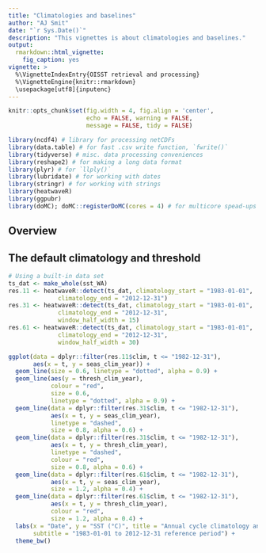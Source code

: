 ```yaml
---
title: "Climatologies and baselines"
author: "AJ Smit"
date: "`r Sys.Date()`"
description: "This vignettes is about climatologies and baselines."
output: 
  rmarkdown::html_vignette:
    fig_caption: yes
vignette: >
  %\VignetteIndexEntry{OISST retrieval and processing}
  %\VignetteEngine{knitr::rmarkdown}
  \usepackage[utf8]{inputenc}
---
```


```r
knitr::opts_chunk$set(fig.width = 4, fig.align = 'center',
                      echo = FALSE, warning = FALSE, 
                      message = FALSE, tidy = FALSE)
```

```r
library(ncdf4) # library for processing netCDFs
library(data.table) # for fast .csv write function, `fwrite()`
library(tidyverse) # misc. data processing conveniences
library(reshape2) # for making a long data format
library(plyr) # for `llply()`
library(lubridate) # for working with dates
library(stringr) # for working with strings
library(heatwaveR)
library(ggpubr)
library(doMC); doMC::registerDoMC(cores = 4) # for multicore spead-ups
```

## Overview

## The default climatology and threshold

```r
# Using a built-in data set
ts_dat <- make_whole(sst_WA)
res.11 <- heatwaveR::detect(ts_dat, climatology_start = "1983-01-01",
              climatology_end = "2012-12-31")
res.31 <- heatwaveR::detect(ts_dat, climatology_start = "1983-01-01",
              climatology_end = "2012-12-31",
              window_half_width = 15)
res.61 <- heatwaveR::detect(ts_dat, climatology_start = "1983-01-01",
              climatology_end = "2012-12-31",
              window_half_width = 30)
```


```r
ggplot(data = dplyr::filter(res.11$clim, t <= "1982-12-31"),
       aes(x = t, y = seas_clim_year)) +
  geom_line(size = 0.6, linetype = "dotted", alpha = 0.9) +
  geom_line(aes(y = thresh_clim_year),
            colour = "red",
            size = 0.6,
            linetype = "dotted", alpha = 0.9) +
  geom_line(data = dplyr::filter(res.31$clim, t <= "1982-12-31"),
            aes(x = t, y = seas_clim_year),
            linetype = "dashed",
            size = 0.8, alpha = 0.6) +
  geom_line(data = dplyr::filter(res.31$clim, t <= "1982-12-31"),
            aes(x = t, y = thresh_clim_year),
            linetype = "dashed",
            colour = "red",
            size = 0.8, alpha = 0.6) +
  geom_line(data = dplyr::filter(res.61$clim, t <= "1982-12-31"),
            aes(x = t, y = seas_clim_year),
            size = 1.2, alpha = 0.4) +
  geom_line(data = dplyr::filter(res.61$clim, t <= "1982-12-31"),
            aes(x = t, y = thresh_clim_year),
            colour = "red",
            size = 1.2, alpha = 0.4) +
  labs(x = "Date", y = "SST (°C)", title = "Annual cycle climatology and threshold",
       subtitle = "1983-01-01 to 2012-12-31 reference period") +
  theme_bw()
```


